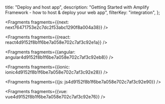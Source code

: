   title: "Deploy and host app",
  description: "Getting Started with Amplify Framework - how to host & deploy your web app",
  filterKey: "integration",
};






<Fragments fragments={{next: next76471753e2c7dc2f53abc1290f8a004a38}} />



<Fragments fragments={{react: react4d9152f8b1f6be7a058e702c7af3c92e1a}} />



<Fragments fragments={{angular: angular4d9152f8b1f6be7a058e702c7af3c92eb8}} />



<Fragments fragments={{ionic: ionic4d9152f8b1f6be7a058e702c7af3c92e28}} />



<Fragments fragments={{js: js4d9152f8b1f6be7a058e702c7af3c92e90}} />



<Fragments fragments={{vue: vue4d9152f8b1f6be7a058e702c7af3c92e76}} />


